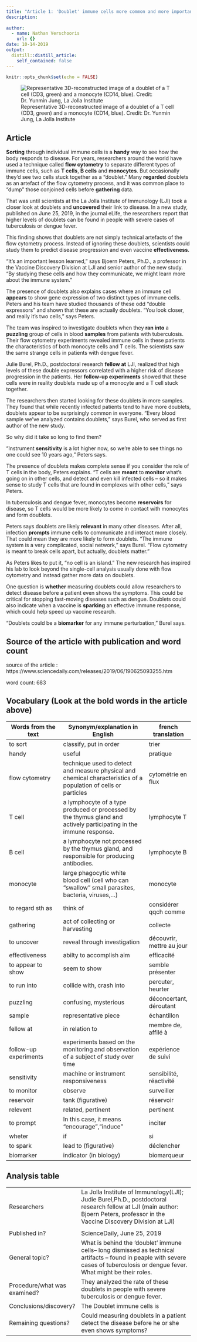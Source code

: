```yaml
---
title: "Article 1: 'Doublet' immune cells more common and more important than previously thought"
description: 
  
author:
  - name: Nathan Verschooris
    url: {}
date: 10-14-2019
output:
  distill::distill_article:
    self_contained: false
---
```


```r
knitr::opts_chunk$set(echo = FALSE)
```
![ Representative 3D-reconstructed image of a doublet of a T cell (CD3, green) and a monocyte (CD14, blue). Credit: Dr. Yunmin Jung, La Jolla Institute](https://scx1.b-cdn.net/csz/news/800/2019/nocellisanis.jpg)

## Article
**Sorting** through individual immune cells is a **handy** way to see how the body responds to disease. For years, researchers around the world have used a technique called **flow cytometry** to separate different types of immune cells, such as **T cells**, **B cells** and **monocytes**. But occasionally they'd see two cells stuck together as a "doublet." Many **regarded** doublets as an artefact of the flow cytometry process, and it was common place to "dump" those conjoined cells before **gathering** data.

That was until scientists at the La Jolla Institute of Immunology (LJI) took a closer look at doublets and **uncovered** their link to disease. In a new study, published on June 25, 2019, in the journal eLife, the researchers report that higher levels of doublets can be found in people with severe cases of tuberculosis or dengue fever.

This finding shows that doublets are not simply technical artefacts of the flow cytometry process. Instead of ignoring these doublets, scientists could study them to predict disease progression and even vaccine **effectiveness**.

"It's an important lesson learned," says Bjoern Peters, Ph.D., a professor in the Vaccine Discovery Division at LJI and senior author of the new study. "By studying these cells and how they communicate, we might learn more about the immune system."

The presence of doublets also explains cases where an immune cell **appears** to show gene expression of two distinct types of immune cells. Peters and his team have studied thousands of these odd "double expressors" and shown that these are actually doublets. "You look closer, and really it's two cells," says Peters.

The team was inspired to investigate doublets when they **ran into** a **puzzling** group of cells in blood **samples** from patients with tuberculosis. Their flow cytometry experiments revealed immune cells in these patients the characteristics of both monocyte cells and T cells. The scientists saw the same strange cells in patients with dengue fever.

Julie Burel, Ph.D., postdoctoral research **fellow at** LJI, realized that high levels of these double expressors correlated with a higher risk of disease progression in the patients. Her **follow-up experiments** showed that these cells were in reality doublets made up of a monocyte and a T cell stuck together.

The researchers then started looking for these doublets in more samples. They found that while recently infected patients tend to have more doublets, doublets appear to be surprisingly common in everyone. "Every blood sample we've analyzed contains doublets," says Burel, who served as first author of the new study.

So why did it take so long to find them?

"Instrument **sensitivity** is a lot higher now, so we're able to see things no one could see 10 years ago," Peters says.

The presence of doublets makes complete sense if you consider the role of T cells in the body, Peters explains. "T cells are **meant** to **monitor** what's going on in other cells, and detect and even kill infected cells -- so it makes sense to study T cells that are found in complexes with other cells," says Peters.

In tuberculosis and dengue fever, monocytes become **reservoirs** for disease, so T cells would be more likely to come in contact with monocytes and form doublets.

Peters says doublets are likely **relevant** in many other diseases. After all, infection **prompts** immune cells to communicate and interact more closely. That could mean they are more likely to form doublets. "The immune system is a very complicated, social network," says Burel. "Flow cytometry is meant to break cells apart, but actually, doublets matter."

As Peters likes to put it, "no cell is an island." The new research has inspired his lab to look beyond the single-cell analysis usually done with flow cytometry and instead gather more data on doublets.

One question is **whether** measuring doublets could allow researchers to detect disease before a patient even shows the symptoms. This could be critical for stopping fast-moving diseases such as dengue. Doublets could also indicate when a vaccine is **sparking** an effective immune response, which could help speed up vaccine research.

"Doublets could be a **biomarker** for any immune perturbation," Burel says.

## Source of the article with publication and word count

source of the article : https://www.sciencedaily.com/releases/2019/06/190625093255.htm

word count: 683

## Vocabulary (Look at the bold words in the article above)

| Words from the text | Synonym/explanation in English | french translation |
| ------------------- | ------------------------------ | ---------------|
| to sort  |   classify, put in order                |trier|
| handy                    |   useful       | pratique|
|flow cytometry| technique used to detect and measure physical and chemical characteristics of a population of cells or particles|cytométrie en flux|
|T cell| a lymphocyte of a type produced or processed by the thymus gland and actively participating in the immune response.|lymphocyte T|
|B cell|a lymphocyte not processed by the thymus gland, and responsible for producing antibodies.|lymphocyte B|
|monocyte|large phagocytic white blood cell (cell who can "swallow" small parasites, bacteria, viruses,...) |monocyte|
|to regard sth as|think of|considérer qqch comme|
|gathering|act of collecting or harvesting|collecte|
|to uncover|reveal through investigation|découvrir, mettre au jour|
|effectiveness|abilty to accomplish aim|efficacité|
|to appear to show|seem to show|semble présenter|
|to run into|collide with, crash into|percuter, heurter|
|puzzling|confusing, mysterious| déconcertant, déroutant|
|sample|representative piece|échantillon|
|fellow at|in relation to|membre de, affilé à|
|follow-up experiments |experiments based on the monitoring and observation of a subject of study over time|expérience de suivi|
|sensitivity|machine or instrument responsiveness|sensibilité, réactivité|
|to monitor|observe|surveiller|
|reservoir|tank (figurative)|réservoir|
|relevent|related, pertinent|pertinent|
|to prompt|In this case, it means "encourage","induce"|inciter|
|wheter|if|si|
|to spark|lead to (figurative)|déclencher|
|biomarker|indicator (in biology)|biomarqueur|

## Analysis table 

|                              |                                                                     |
| ---------------------------- | ------------------------------------------------------------------- |
| Researchers                  |  La Jolla Institute of Immunology(LJI); Judie Burel,Ph.D., postdoctoral research fellow at LJI (main author: Bjoern Peters, professor in the Vaccine Discovery Division at LJI)
|
| Published in?                | ScienceDaily, June 25, 2019                                                      |
| General topic?               | What is behind the 'doublet' immune cells-- long dismissed as technical artifacts -- found in peaple with severe cases of tuberculosis or dengue fever. What might be their roles.  |
| Procedure/what was examined? | They analyzed the rate of these doublets in people with severe tuberculosis or dengue fever.   |
| Conclusions/discovery?       |  The Doublet immune cells is       |
| Remaining questions?         | Could measuring doublets in a patient detect the disease before he or she even shows symptoms? |




